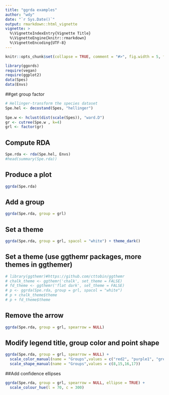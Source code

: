 ```yaml
---
title: "ggrda examples"
author: "wdy"
date: "`r Sys.Date()`"
output: rmarkdown::html_vignette
vignette: >
  %\VignetteIndexEntry{Vignette Title}
  %\VignetteEngine{knitr::rmarkdown}
  %\VignetteEncoding{UTF-8}
---
```


```r
knitr::opts_chunk$set(collapse = TRUE, comment = "#>", fig.width = 5, fig.height = 4.5, fig.align = "center")
```

```r
library(ggords)
require(vegan)
require(ggplot2)
data(Spes)
data(Envs)
```
##get group factor

```r
# Hellinger-transform the species dataset
Spe.hel <- decostand(Spes, "hellinger")
 
Spe.w <- hclust(dist(scale(Spes)), "ward.D")
gr <- cutree(Spe.w , k=4)
grl <- factor(gr)
```
## Compute RDA

```r
Spe.rda <- rda(Spe.hel, Envs) 
#head(summary(Spe.rda))
```

## Produce a plot 

```r
ggrda(Spe.rda)
```

## Add a group

```r
ggrda(Spe.rda, group = grl) 
```

## Set a theme 

```r
ggrda(Spe.rda, group = grl, spacol = "white") + theme_dark()
```

## Set a theme (use ggthemr packages, more themes in ggthemer)

```r

# library(ggthemr)#https://github.com/cttobin/ggthemr
# chalk_theme <- ggthemr('chalk', set_theme = FALSE)  
# fd_theme <- ggthemr('flat dark', set_theme = FALSE)  
# p <- ggrda(Spe.rda, group = grl, spacol = "white") 
# p + chalk_theme$theme
# p + fd_theme$theme
```

## Remove the arrow

```r
ggrda(Spe.rda, group = grl, spearrow = NULL)
```

## Modify legend title, group color and point shape

```r
ggrda(Spe.rda, group = grl, spearrow = NULL) + 
  scale_color_manual(name = "Groups",values = c("red2", "purple1", "grey20","cyan")) +
  scale_shape_manual(name = "Groups",values = c(8,15,16,17))
```

##Add confidence ellipses

```r
ggrda(Spe.rda, group = grl, spearrow = NULL, ellipse = TRUE) +
  scale_colour_hue(l = 70, c = 300)
```